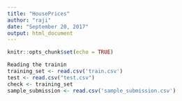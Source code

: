 ```yaml
---
title: "HousePrices"
author: "raji"
date: "September 20, 2017"
output: html_document
---
```


```r
knitr::opts_chunk$set(echo = TRUE)
```


```r
Reading the trainin
training_set <- read.csv('train.csv')
test <- read.csv("test.csv")
check <- training_set
sample_submission <- read.csv('sample_submission.csv')

```



```r


```

